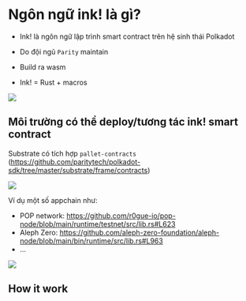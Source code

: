 # Ngôn ngữ ink! là gì?
+ Ink! là ngôn ngữ lập trình smart contract trên hệ sinh thái Polkadot 
+ Do đội ngũ `Parity` maintain
+ Build ra wasm 

+ Ink! = Rust + macros

![](../assets/ink_rust.png)


## Môi trường có thể deploy/tương tác ink! smart contract 

Substrate có tích hợp `pallet-contracts` (https://github.com/paritytech/polkadot-sdk/tree/master/substrate/frame/contracts)


![](../assets/ink.png)

Ví dụ một số appchain như: 
+ POP network: https://github.com/r0gue-io/pop-node/blob/main/runtime/testnet/src/lib.rs#L623
+ Aleph Zero: https://github.com/aleph-zero-foundation/aleph-node/blob/main/bin/runtime/src/lib.rs#L963
+ ... 

![](../assets/ink_application.png)


## How it work 




